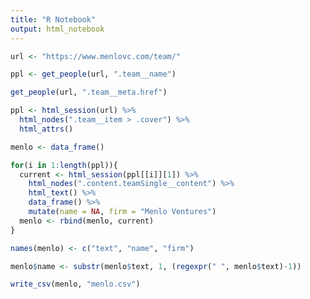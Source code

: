 ```yaml
---
title: "R Notebook"
output: html_notebook
---
```


```r
url <- "https://www.menlovc.com/team/"

ppl <- get_people(url, ".team__name")

```

```r
get_people(url, ".team__meta.href")

ppl <- html_session(url) %>% 
  html_nodes(".team__item > .cover") %>% 
  html_attrs()

menlo <- data_frame()

for(i in 1:length(ppl)){
  current <- html_session(ppl[[i]][1]) %>% 
    html_nodes(".content.teamSingle__content") %>% 
    html_text() %>% 
    data_frame() %>% 
    mutate(name = NA, firm = "Menlo Ventures")
  menlo <- rbind(menlo, current)
}

names(menlo) <- c("text", "name", "firm")

menlo$name <- substr(menlo$text, 1, (regexpr(" ", menlo$text)-1))

write_csv(menlo, "menlo.csv")
```

